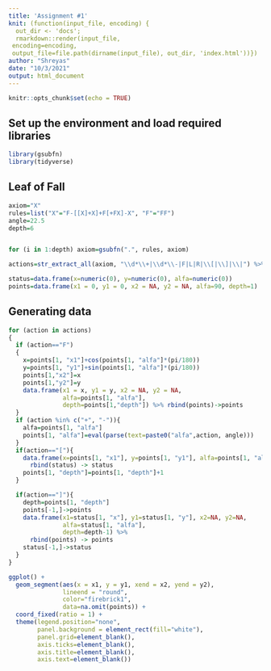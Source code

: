 ```yaml
---
title: 'Assignment #1'
knit: (function(input_file, encoding) {
  out_dir <- 'docs';
  rmarkdown::render(input_file,
 encoding=encoding,
 output_file=file.path(dirname(input_file), out_dir, 'index.html'))})
author: "Shreyas"
date: "10/3/2021"
output: html_document
---
```


```r
knitr::opts_chunk$set(echo = TRUE)
```

## Set up the environment and load required libraries


```r

library(gsubfn)
library(tidyverse)

```
## Leaf of Fall

```r
axiom="X"
rules=list("X"="F-[[X]+X]+F[+FX]-X", "F"="FF")
angle=22.5
depth=6


for (i in 1:depth) axiom=gsubfn(".", rules, axiom)

actions=str_extract_all(axiom, "\\d*\\+|\\d*\\-|F|L|R|\\[|\\]|\\|") %>% unlist

status=data.frame(x=numeric(0), y=numeric(0), alfa=numeric(0))
points=data.frame(x1 = 0, y1 = 0, x2 = NA, y2 = NA, alfa=90, depth=1)

``` 


## Generating data

```r
for (action in actions)
{
  if (action=="F")
  {
    x=points[1, "x1"]+cos(points[1, "alfa"]*(pi/180))
    y=points[1, "y1"]+sin(points[1, "alfa"]*(pi/180))
    points[1,"x2"]=x
    points[1,"y2"]=y
    data.frame(x1 = x, y1 = y, x2 = NA, y2 = NA,
               alfa=points[1, "alfa"],
               depth=points[1,"depth"]) %>% rbind(points)->points
  }
  if (action %in% c("+", "-")){
    alfa=points[1, "alfa"]
    points[1, "alfa"]=eval(parse(text=paste0("alfa",action, angle)))
  }
  if(action=="["){
    data.frame(x=points[1, "x1"], y=points[1, "y1"], alfa=points[1, "alfa"]) %>%
      rbind(status) -> status
    points[1, "depth"]=points[1, "depth"]+1
  }

  if(action=="]"){
    depth=points[1, "depth"]
    points[-1,]->points
    data.frame(x1=status[1, "x"], y1=status[1, "y"], x2=NA, y2=NA,
               alfa=status[1, "alfa"],
               depth=depth-1) %>%
      rbind(points) -> points
    status[-1,]->status
  }
}

ggplot() +
  geom_segment(aes(x = x1, y = y1, xend = x2, yend = y2),
               lineend = "round",
               color="firebrick1", 
               data=na.omit(points)) +
  coord_fixed(ratio = 1) +
  theme(legend.position="none",
        panel.background = element_rect(fill="white"),
        panel.grid=element_blank(),
        axis.ticks=element_blank(),
        axis.title=element_blank(),
        axis.text=element_blank())
```